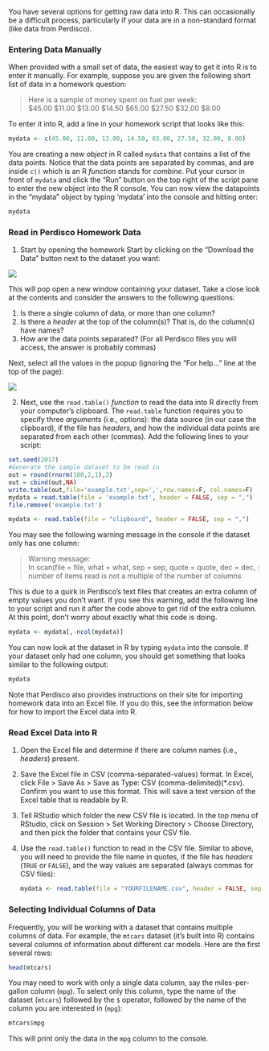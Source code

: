 You have several options for getting raw data into R. This can occasionally be a difficult process, particularly if your data are in a non-standard format (like data from Perdisco).

### Entering Data Manually

When provided with a small set of data, the easiest way to get it into R is to enter it manually. For example, suppose you are given the following short list of data in a homework question:

> Here is a sample of money spent on fuel per week:<br>
> $45.00 $11.00 $13.00 $14.50 $65.00 $27.50 $32.00 $8.00

To enter it into R, add a line in your homework script that looks like this:
    
```r
mydata <- c(45.00, 11.00, 13.00, 14.50, 65.00, 27.50, 32.00, 8.00)
```

You are creating a new *object* in R called `mydata` that contains a list of the data points. Notice that the data points are separated by commas, and are inside `c()` which is an R *function* stands for *combine*. Put your cursor in front of `mydata` and click the "Run" button on the top right of the script pane to enter the new object into the R console. You can now view the datapoints in the "mydata" object by typing 'mydata' into the console and hitting enter:
    
```r
mydata
```

### Read in Perdisco Homework Data

1. Start by opening the homework Start by clicking on the "Download the Data" button next to the dataset you want:
    
![](images/download.png)
    
This will pop open a new window containing your dataset. Take a close look at the contents and consider the answers to the following questions: 
    
1. Is there a single column of data, or more than one column?
2. Is there a *header* at the top of the column(s)? That is, do the column(s) have names?
3. How are the data points separated? (For all Perdisco files you will access, the answer is probably commas)

Next, select all the values in the popup (ignoring the "For help..." line at the top of the page):
    
![](images/select.png)
    
2. Next, use the `read.table()` *function* to read the data into R directly from your computer's clipboard. The `read.table` function requires you to specify three *arguments* (i.e., options): the data source (in our case the clipboard), if the file has *headers*, and how the individual data points are separated from each other (commas). Add the following lines to your script:
    
```r
set.seed(2017)
#Generate the sample dataset to be read in
out = round(rnorm(100,2,1),2)
out = cbind(out,NA)
write.table(out,file='example.txt',sep=',',row.names=F, col.names=F)
mydata = read.table(file = 'example.txt', header = FALSE, sep = ",")
file.remove('example.txt')
```
    
```r
mydata <- read.table(file = "clipboard", header = FALSE, sep = ",")
```
    
You may see the following warning message in the console if the dataset only has one column:
    
> Warning message: <br>
> In scan(file = file, what = what, sep = sep, quote = quote, dec = dec,  : <br>
> number of items read is not a multiple of the number of columns
    
This is due to a quirk in Perdisco's text files that creates an extra column of empty values you don't want. If you see this warning, add the following line to your script and run it after the code above to get rid of the extra column. At this point, don't worry about exactly what this code is doing.
    
```r
mydata <- mydata[,-ncol(mydata)]
```
    
You can now look at the dataset in R by typing `mydata` into the console. If your dataset only had one column, you should get something that looks similar to the following output:
    
```r
mydata
```

Note that Perdisco also provides instructions on their site for importing homework data into an Excel file. If you do this, see the information below for how to import the Excel data into R.

### Read Excel Data into R

1. Open the Excel file and determine if there are column names (i.e., *headers*) present.
2. Save the Excel file in CSV (comma-separated-values) format. In Excel, click File > Save As > Save as Type: CSV (comma-delimited)(*.csv). Confirm you want to use this format. This will save a text version of the Excel table that is readable by R.
2. Tell RStudio which folder the new CSV file is located. In the top menu of RStudio, click on Session > Set Working Directory > Choose Directory, and then pick the folder that contains your CSV file.
3. Use the `read.table()` function to read in the CSV file. Similar to above, you will need to provide the file name in quotes, if the file has *headers* (`TRUE` or `FALSE`), and the way values are separated (always commas for CSV files):

    ```r
    mydata <- read.table(file = "YOURFILENAME.csv", header = FALSE, sep = ",")
    ```

### Selecting Individual Columns of Data <a id="columns"></a>

Frequently, you will be working with a dataset that contains multiple columns of data. For example, the `mtcars` dataset (it's  built into R) contains several columns of information about different car models. Here are the first several rows:

```r
head(mtcars)
```

You may need to work with only a single data column, say the miles-per-gallon column (`mpg`). To select only this column, type the name of the dataset (`mtcars`) followed by the `$` operator, followed by the name of the column you are interested in (`mpg`):

```r
mtcars$mpg
```

This will print only the data in the `mpg` column to the console.
